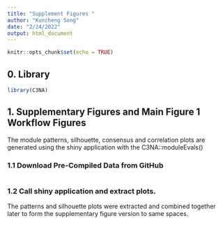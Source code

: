 ```yaml
---
title: "Supplement Figures "
author: "Kuncheng Song"
date: "2/24/2022"
output: html_document
---
```


```r
knitr::opts_chunk$set(echo = TRUE)
```

## 0. Library
```r
library(C3NA)
```

## 1. Supplementary Figures and Main Figure 1 Workflow Figures
The module patterns, silhouette, consensus and correlation plots are generated using the shiny application with the C3NA::moduleEvals()

### 1.1 Download Pre-Compiled Data from GitHub
```r

```

### 1.2 Call shiny application and extract plots. 
The patterns and silhouette plots were extracted and combined together later to form the supplementary figure version to same spaces. 
```r

```



























